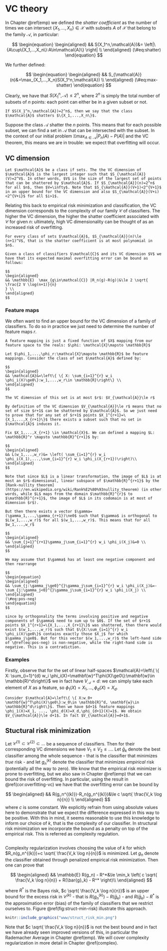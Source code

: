 # VC theory {#vc}

In Chapter \@ref(emp) we defined the *shatter coefficient*  as the number of times we can intersect $\{X_1,...,X_n\}\in\mathcal{X}$ with subsets $A$ of $\mathcal{X}$ that belong to the family $\mathcal{A}$, in particular:

$$
\begin{equation} 
\begin{aligned}
&& S(X_1^n,\mathcal{A})&= \left|\{A\cup\{X_1,...,X_n\}:A\in\mathcal{A}\} \right| \\
\end{aligned}
(\#eq:shatter)
\end{equation}
$$

We further defined:

$$
\begin{equation} 
\begin{aligned}
&& S_{\mathcal{A}}(n)&=\max_{X_1,...,X_n}S(X_1^n,\mathcal{A}) \\
\end{aligned}
(\#eq:max-shatter)
\end{equation}
$$

Clearly, we have that $S(X_1^n,\mathcal{A})\le2^n$, where $2^n$ is simply the total number of subsets of $n$ points: each point can either be in a given subset or not. 

```definition
If $S(X_1^n,\mathcal{A})=2^n$, then we say that the class $\mathcal{A}$ shatters $\{X_1,...,X_n\}$.
```

Suppose the class $\mathcal{A}$ shatter the $n$ points. This means that for each possible subset, we can find a set in $\mathcal{A}$ that can be intersected with the subset. In the context of our initial problem $\mathbb{E}  \max_{A\in\mathcal{A}} |P_n(A)-P(A)|$ and the VC theorem, this means we are in trouble: we expect that overfitting will occur.

## VC dimension

```definition
Let $\mathcal{A}$ be a class if sets. The the VC dimension of $\mathcal{A}$ is the largest integer such that $S_{\mathcal{A}}(V)=2^V$. In other words, $V$ is the size of the largest set of points that can be shattered by $\mathcal{A}$. If $S_{\mathcal{A}}(n)=2^n$ for all $n$, then $V=\infty$. Note that $S_{\mathcal{A}}(V+1)<2^{V+1}$ in an upper bound for the VC dimension and also $S_{\mathcal{A}}(V+i)<2^{V+i}$ for all $i>1$.
```

Relating this back to empirical risk minimization and classification, the VC dimension corresponds to the complexity of our family $\mathcal{C}$ of classifiers. The higher the VC dimension, the higher the shatter coefficient associated with $\mathcal{C}$ for given $n$: ultimately, high VC dimensionality can be thought of as an increased risk of overfitting.

```lemma
For every class of sets $\mathcal{A}$, $S_{\mathcal{A}}(n)\le (n+1)^V$, that is the shatter coefficient is at most polynomial in $n$.
```

```corollary
Given a class of classifiers $\mathcal{C}$ and its VC dimension $V$ we have that its expected maximal overfitting error can be bound as follows:

$$
\begin{aligned}
&& \mathbb{E}  \max_{g\in\mathcal{C}} |R_n(g)-R(g)|&\le 2 \sqrt{ \frac{2 V \log(n+1)}{n}
} \\
\end{aligned}
$$
```

### Feature maps

We often want to find an upper bound for the VC dimension of a family of classifiers. To do so in practice we just need to determine the number of feature maps $r$.

```definition
A feature mapping is just a fixed function of $X$ mapping from our feature space to the reals: $\phi: \mathcal{X}\mapsto \mathbb{R}$
```

```theorem
Let $\phi_1,...,\phi_r:\mathcal{X}\mapsto \mathbb{R}$ be feature mappings. Consider the class of set $\mathcal{A}$ defined by:

$$
\begin{aligned}
&& \mathcal{A}&=\left\{ \{ X: \sum_{i=1}^{r} w_i \phi_i(X)\ge0\}:w_1,...,w_r\in \mathbb{R}\right\} \\
\end{aligned}
$$

The VC dimension of this set is at most $r$: $V_{\mathcal{A}}\le r$
```

```proof
By definition of the VC dimension $V_{\mathcal{A}}\le r$ means that no set of size $r+1$ can be shattered by $\mathcal{A}$. So we just need to prove that for any set of $r+1$ points $X_1^{r+1}=\{X_1,...,X_{r+1}\}$ there exists a subset such that no set in $\mathcal{A}$ induces it. 

Fix $X_1,...,X_{r+1} \in \mathcal{X}$. We can defined a mapping $L: \mathbb{R}^r \mapsto \mathbb{R}^{r+1}$ by:

$$
\begin{aligned}
&& L(w_1,...,w_r)&= \left( \sum_{i=1}^{r} w_i \phi_i(X_1),...,\sum_{i=1}^{r} w_i \phi_i(X_{r+1})\right)\\
\end{aligned}
$$

Note that since $L$ is a linear transformation, the image of $L$ is at most an $r$-dimensional, linear subspace of $\mathbb{R}^{r+1}$ by the [Rank-nullity theorem](https://en.wikipedia.org/wiki/Rank%E2%80%93nullity_theorem) (in other words, while $L$ maps from the domain $\mathbb{R}^{r}$ to $\mathbb{R}^{r+1}$, the image of $L$ in its codomain is at most of dimension $r$).

But then there exists a vector $\gamma=(\gamma_1,...,\gamma_{r+1})\ne0$ such that $\gamma$ is orthogonal to $L(w_1,...,w_r)$ for all $(w_1,...,w_r)$. This means that for all $w_1,...,w_r$

$$
\begin{aligned}
&& \sum_{j=1}^{r+1}\gamma_j\sum_{i=1}^{r} w_i \phi_i(X_j)&=0 \\
\end{aligned}
$$

We may assume that $\gamma$ has at least one negative component and then rearrange

$$
\begin{equation} 
\begin{aligned}
&& \sum_{j:\gamma_j\ge0}^{}\gamma_j\sum_{i=1}^{r} w_i \phi_i(X_j)&=-\sum_{j:\gamma_j<0}^{}\gamma_j\sum_{i=1}^{r} w_i \phi_i(X_j) \\
\end{aligned}
(\#eq:pos-neg)
\end{equation}
$$

since by orthogonality the terms involving positive and negative components of $\gamma$ need to sum up to $0$. If the set of $r+1$ points $X_1^{r+1}=\{X_1,...,X_{r+1}\}$ was shattered, then there would exist $(w_1,...,w_r)$ such that $\{X:\sum_{i=1}^{r} w_i \phi_i(X)\ge0\}$ contains exactly those $X_j$ for which $\gamma_j\ge0$. But for this vector $(w_1,...,w_r)$ the left-hand side of \@ref(eq:pos-neg) is non-negative, while the right-hand side is negative. This is a contradiction.
```

### Examples

Firstly, observe that for the set of linear half-spaces $\mathcal{A}=\left\{ \{ X: \sum_{i=1}^{d} w_i \phi_i(X)=\mathbf{w}^T\phi(X)\ge0\}:\mathbf{w}\in \mathbb{R}^d\right\}$ we in fact have $V_{\mathcal{A}}=d$: we can simply take each element of $X$ as a feature, so $\phi_1(X)=X_1, ..., \phi_d(X)=X_d$.

```example
Consider $\mathcal{A}=\left\{ \{ X:w_0+ \mathbf{w}^T\phi(X)\ge0\}:w_0\in \mathbb{R}^d, \mathbf{w}\in \mathbb{R}^d\right\}$. Then we have $d+1$ feature mappings \phi_1(X)=X_1, ..., \phi_d(X)=X_d,\phi_{d+1}(X)=1$. We obtain $V_{\mathcal{A}}\le d+1$. In fact $V_{\mathcal{A}}=d+1$.
```

## Stuctural risk minimization

Let $\mathcal{C}^{(1)}\subset\mathcal{C}^{(2)}\subset...$ be a sequence of classifiers. Then for their corresponding VC dimensions we have $V_1\le V_2\le...$. Let $\bar{g}_k$ denote the best classifier among the whole sequence - that is the classifier that minimizes *true* risk - and let $g_n^{(k)}$ denote the classifier that minimizes *empirical* risk (potentially all the way to zero). We know that the empirical risk minimizer is prone to overfitting, but we also saw in Chapter \@ref(emp) that we can bound the risk of overfitting. In particular, using the result in \@ref(cor:overfitting-vc) we have that the overfitting error can be bound by

$$
\begin{aligned}
&& R(g_n^{(k)})-R_n(g_n^{(k)})&\le c \sqrt{ \frac{V_k \log n}{n}} \\
\end{aligned}
$$
where $c$ is some constant. We explicitly refrain from using absolute values here to demonstrate that we expect the difference expressed in this way to be positive. With this in mind, it seems reasonable to use this knowledge to inform our choice of $k$, that is the complexity of our classifier. In structural risk minimization we incorporate the bound as a penalty on top of the empirical risk. This is referred as complexity regulation.

```definition
```

Complexity regularization involves choosing the value of $k$ for which $R_n(g_n^{(k)})+c \sqrt{ \frac{V_k \log n}{n}}$ is minimized. Let $g_n$ denote the classifier obtained through penalized empirical risk minimization. Then one can prove that 

$$
\begin{aligned}
&&  \mathbb{E} R(g_n) - R^*&\le \min_k \left( c \sqrt{ \frac{V_k \log n}{n}} + R(\bar{g}_k) - R^*  \right)\\
\end{aligned}
$$

where $R^*$ is the Bayes risk, $c \sqrt{ \frac{V_k \log n}{n}}$ is an upper bound for the excess risk in $\mathcal{C}^{(k)}$ - that is $R(g_n^{(k)})-R(\bar{g}_k)$ - and $R(\bar{g}_k) - R^*$ is the approximation error (bias) of the family of classifiers that we restrict ourselves to. Figure \@ref(fig:struct-min-risk) illustrate this approach.

```r
knitr::include_graphics("www/struct_risk_min.png")
```


Note that $c \sqrt{ \frac{V_k \log n}{n}}$ is not the best bound and in fact we have already seen improved versions of this, in particular the Rademacher Average in Chapter \@ref(emp). We will cover complexity regularization in more detail in Chapter \@ref(complex).




